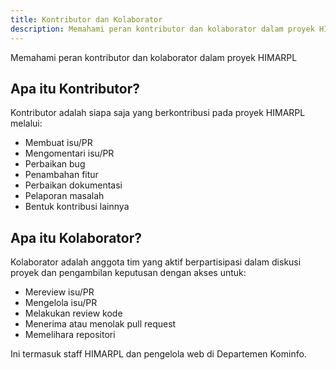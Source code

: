 ```yaml
---
title: Kontributor dan Kolaborator
description: Memahami peran kontributor dan kolaborator dalam proyek HIMARPL
---
```


Memahami peran kontributor dan kolaborator dalam proyek HIMARPL

## Apa itu Kontributor?

Kontributor adalah siapa saja yang berkontribusi pada proyek HIMARPL melalui:

- Membuat isu/PR
- Mengomentari isu/PR
- Perbaikan bug
- Penambahan fitur
- Perbaikan dokumentasi
- Pelaporan masalah
- Bentuk kontribusi lainnya

## Apa itu Kolaborator?

Kolaborator adalah anggota tim yang aktif berpartisipasi dalam diskusi proyek dan pengambilan keputusan dengan akses untuk:

- Mereview isu/PR
- Mengelola isu/PR
- Melakukan review kode
- Menerima atau menolak pull request
- Memelihara repositori

Ini termasuk staff HIMARPL dan pengelola web di Departemen Kominfo.
